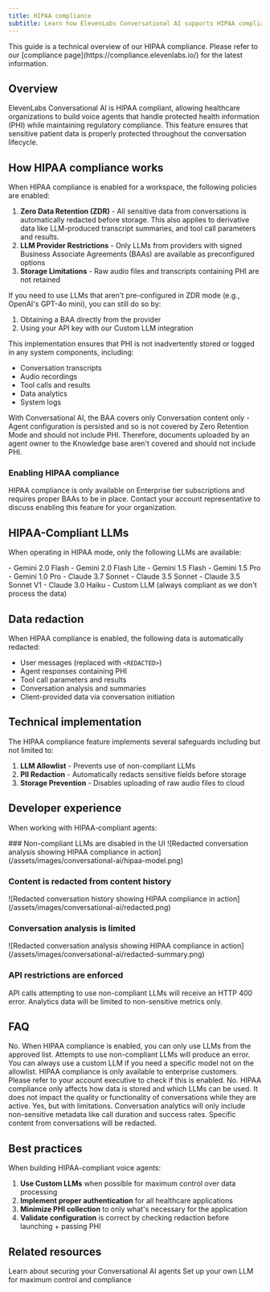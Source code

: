 ```yaml
---
title: HIPAA compliance
subtitle: Learn how ElevenLabs Conversational AI supports HIPAA compliance for healthcare applications
---
```


<Warning>
  This guide is a technical overview of our HIPAA compliance. Please refer to our [compliance
  page](https://compliance.elevenlabs.io/) for the latest information.
</Warning>

## Overview

ElevenLabs Conversational AI is HIPAA compliant, allowing healthcare organizations to build voice agents that handle protected health information (PHI) while maintaining regulatory compliance. This feature ensures that sensitive patient data is properly protected throughout the conversation lifecycle.

## How HIPAA compliance works

When HIPAA compliance is enabled for a workspace, the following policies are enabled:

1. **Zero Data Retention (ZDR)** - All sensitive data from conversations is automatically redacted before storage. This also applies to derivative data like LLM-produced transcript summaries, and tool call parameters and results.
2. **LLM Provider Restrictions** - Only LLMs from providers with signed Business Associate Agreements (BAAs) are available as preconfigured options
3. **Storage Limitations** - Raw audio files and transcripts containing PHI are not retained

<Note>

If you need to use LLMs that aren't pre-configured in ZDR mode (e.g., OpenAI's GPT-4o mini), you
can still do so by:

1. Obtaining a BAA directly from the provider
2. Using your API key with our Custom LLM integration

</Note>

This implementation ensures that PHI is not inadvertently stored or logged in any system components, including:

- Conversation transcripts
- Audio recordings
- Tool calls and results
- Data analytics
- System logs

<Warning>
  With Conversational AI, the BAA covers only Conversation content only - Agent configuration is
  persisted and so is not covered by Zero Retention Mode and should not include PHI. Therefore,
  documents uploaded by an agent owner to the Knowledge base aren't covered and should not include
  PHI.
</Warning>

### Enabling HIPAA compliance

<Note>
  HIPAA compliance is only available on Enterprise tier subscriptions and requires proper BAAs to be
  in place. Contact your account representative to discuss enabling this feature for your
  organization.
</Note>

## HIPAA-Compliant LLMs

When operating in HIPAA mode, only the following LLMs are available:

<AccordionGroup>

  <Accordion title="Google Models">
    - Gemini 2.0 Flash 
    - Gemini 2.0 Flash Lite 
    - Gemini 1.5 Flash 
    - Gemini 1.5 Pro 
    - Gemini 1.0 Pro
  </Accordion>
  <Accordion title="Anthropic Models">
    - Claude 3.7 Sonnet 
    - Claude 3.5 Sonnet 
    - Claude 3.5 Sonnet V1 
    - Claude 3.0 Haiku
  </Accordion>
  <Accordion title="Custom LLMs">
    - Custom LLM (always compliant as we don't process the data)
  </Accordion>
  
</AccordionGroup>

## Data redaction

When HIPAA compliance is enabled, the following data is automatically redacted:

- User messages (replaced with `<REDACTED>`)
- Agent responses containing PHI
- Tool call parameters and results
- Conversation analysis and summaries
- Client-provided data via conversation initiation

## Technical implementation

The HIPAA compliance feature implements several safeguards including but not limited to:

1. **LLM Allowlist** - Prevents use of non-compliant LLMs
2. **PII Redaction** - Automatically redacts sensitive fields before storage
3. **Storage Prevention** - Disables uploading of raw audio files to cloud

## Developer experience

When working with HIPAA-compliant agents:

<Steps>
  ### Non-compliant LLMs are disabled in the UI
  <Frame
    background="subtle"
    caption="The UI shows disabled LLM options with tooltip explanations"
  >
    ![Redacted conversation analysis showing HIPAA compliance in action](/assets/images/conversational-ai/hipaa-model.png)
  </Frame>

### Content is redacted from content history

<Frame background="subtle" caption="All sensitive information is redacted and not stored">
  ![Redacted conversation history showing HIPAA compliance in
  action](/assets/images/conversational-ai/redacted.png)
</Frame>

### Conversation analysis is limited

<Frame
  background="subtle"
  caption="Analysis and summaries maintain HIPAA compliance through redaction"
>
  ![Redacted conversation analysis showing HIPAA compliance in
  action](/assets/images/conversational-ai/redacted-summary.png)
</Frame>

### API restrictions are enforced

API calls attempting to use non-compliant LLMs will receive an HTTP 400 error. Analytics data will be limited to non-sensitive metrics only.

</Steps>

## FAQ

<AccordionGroup>
  <Accordion title="Can I use any LLM with HIPAA compliance enabled?">
    No. When HIPAA compliance is enabled, you can only use LLMs from the approved list. Attempts to
    use non-compliant LLMs will produce an error. You can always use a custom LLM if you need a
    specific model not on the allowlist.
  </Accordion>
  <Accordion title="How do I know if my workspace has HIPAA compliance enabled?">
    HIPAA compliance is only available to enterprise customers. Please refer to your account
    executive to check if this is enabled.
  </Accordion>
  <Accordion title="Does HIPAA compliance affect conversation quality?">
    No. HIPAA compliance only affects how data is stored and which LLMs can be used. It does not
    impact the quality or functionality of conversations while they are active.
  </Accordion>
  <Accordion title="Can I still analyze conversation data with HIPAA enabled?">
    Yes, but with limitations. Conversation analytics will only include non-sensitive metadata like
    call duration and success rates. Specific content from conversations will be redacted.
  </Accordion>
</AccordionGroup>

## Best practices

When building HIPAA-compliant voice agents:

1. **Use Custom LLMs** when possible for maximum control over data processing
2. **Implement proper authentication** for all healthcare applications
3. **Minimize PHI collection** to only what's necessary for the application
4. **Validate configuration** is correct by checking redaction before launching + passing PHI

## Related resources

<CardGroup cols={2}>
  <Card
    title="Conversational AI Security"
    href="/docs/conversational-ai/customization/authentication"
  >
    Learn about securing your Conversational AI agents
  </Card>
  <Card title="Custom LLM Integration" href="/docs/conversational-ai/customization/custom-llm">
    Set up your own LLM for maximum control and compliance
  </Card>
</CardGroup>
